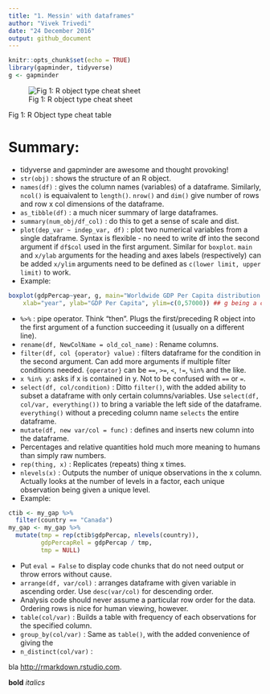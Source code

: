 ```yaml
---
title: "1. Messin' with dataframes"
author: "Vivek Trivedi"
date: "24 December 2016"
output: github_document
---
```


```r
knitr::opts_chunk$set(echo = TRUE)
library(gapminder, tidyverse)
g <- gapminder
```

![Fig 1: R object type cheat sheet](fig_1.PNG)

Fig 1: R Object type cheat table

# Summary:

* tidyverse and gapminder are awesome and thought provoking!
* `str(obj)` : shows the structure of an R object.
* `names(df)` : gives the column names (variables) of a dataframe. Similarly, `ncol()` is equaivalent to `length()`. `nrow()` and `dim()` give number of rows and row x col dimensions of the dataframe. 
* `as_tibble(df)` : a much nicer summary of large dataframes.
* `summary(num_obj/df_col)` : do this to get a sense of scale and dist.
* `plot(dep_var ~ indep_var, df)` : plot two numerical variables from a single dataframe. Syntax is flexible - no need to write df into the second argument if `df$col` used in the first argument. Similar for `boxplot`. `main` and `x/ylab` arguments for the heading and axes labels (respectively) can be added `x/ylim` arguments need to be defined as `c(lower limit, upper limit)` to work. 
* Example:
```r
boxplot(gdpPercap~year, g, main="Worldwide GDP Per Capita distribution in 55 years (1952-2007)", 
  	xlab="year", ylab="GDP Per Capita", ylim=c(0,57000)) ## g being a copy of the gapminder dataset.
```

* `%>%` : pipe operator. Think "then". Plugs the first/preceding R object into the first argument of a function succeeding it (usually on a different line).
* `rename(df, NewColName = old_col_name)` : Rename columns. 
* `filter(df, col {operator} value)` : filters dataframe for the condition in the second argument. Can add more arguments if multiple filter conditions needed. `{operator}` can be `==`, `>=`, `<`, `!=`, `%in%` and the like.
* `x %in% y`: asks if x is contained in y. Not to be confused with `==` or `=`.
* `select(df, col/condition)` : Ditto `filter()`, with the added ability to subset a dataframe with only certain columns/variables. Use `select(df, col/var, everything())` to bring a variable the left side of the dataframe. `everything()` without a preceding column name `selects` the entire dataframe.
* `mutate(df, new var/col = func)` : defines and inserts new column into the dataframe.
* Percentages and relative quantities hold much more meaning to humans than simply raw numbers.
* `rep(thing, x)` : Replicates (repeats) thing x times.
* `nlevels(x)` : Outputs the number of unique observations in the x column. Actually looks at the number of levels in a factor, each unique observation being given a unique level.
* Example:
```r
ctib <- my_gap %>%
  filter(country == "Canada")
my_gap <- my_gap %>%
  mutate(tmp = rep(ctib$gdpPercap, nlevels(country)),
         gdpPercapRel = gdpPercap / tmp,
         tmp = NULL)
```

* Put `eval = False` to display code chunks that do not need output or throw errors without cause.
* `arrange(df, var/col)` : arranges dataframe with given variable in ascending order. Use `desc(var/col)` for descending order.
* Analysis code should never assume a particular row order for the data. Ordering rows is nice for human viewing, however.
* `table(col/var)` : Builds a table with frequency of each observations for the specified column.
* `group_by(col/var)` : Same as `table()`, with the added convenience of giving the 
* `n_distinct(col/var)` : 

bla
<http://rmarkdown.rstudio.com>.

**bold** *italics*